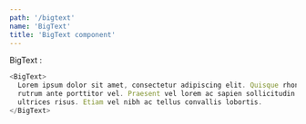 ```yaml
---
path: '/bigtext'
name: 'BigText'
title: 'BigText component'
---
```


BigText :

```js
<BigText>
  Lorem ipsum dolor sit amet, consectetur adipiscing elit. Quisque rhoncus facilisis nisl, pulvinar
  rutrum ante porttitor vel. Praesent vel lorem ac sapien sollicitudin tristique. Vivamus sit amet
  ultrices risus. Etiam vel nibh ac tellus convallis lobortis.
</BigText>
```
